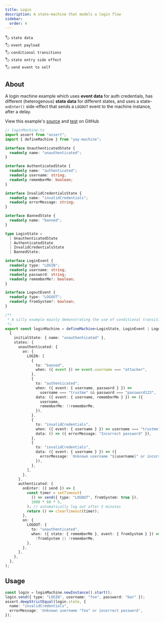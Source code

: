 ```yaml
---
title: Login
description: A state-machine that models a login flow
sidebar:
  order: 4
---
```


🏷️ `state data`\
🏷️ `event payload`\
🏷️ `conditional transitions`\
🏷️ `state entry side effect`\
🏷️ `send event to self`

## About

A login machine example which uses **event data** for auth credentials, has different (heterogenous) **state data** for different states, and uses a state-`onEnter()` side-effect that sends a `LOGOUT` event to the machine instance, after a delay.


<Aside type="tip">
View this example's <a href="https://github.com/maurice/yay-machine/blob/main/packages/example-machines/src/loginMachine.ts" target="_blank">source</a> and <a href="https://github.com/maurice/yay-machine/blob/main/packages/example-machines/src/__tests__/loginMachine.test.ts" target="_blank">test</a> on GitHub
</Aside>

```typescript
// loginMachine.ts
import assert from "assert";
import { defineMachine } from "yay-machine";

interface UnauthenticatedState {
  readonly name: "unauthenticated";
}

interface AuthenticatedState {
  readonly name: "authenticated";
  readonly username: string;
  readonly rememberMe: boolean;
}

interface InvalidCredentialsState {
  readonly name: "invalidCredentials";
  readonly errorMessage: string;
}

interface BannedState {
  readonly name: "banned";
}

type LoginState =
  | UnauthenticatedState
  | AuthenticatedState
  | InvalidCredentialsState
  | BannedState;

interface LoginEvent {
  readonly type: "LOGIN";
  readonly username: string;
  readonly password: string;
  readonly rememberMe?: boolean;
}

interface LogoutEvent {
  readonly type: "LOGOUT";
  readonly fromSystem?: boolean;
}

/**
 * A silly example mainly demonstrating the use of conditional transitions.
 */
export const loginMachine = defineMachine<LoginState, LoginEvent | LogoutEvent>(
  {
    initialState: { name: "unauthenticated" },
    states: {
      unauthenticated: {
        on: {
          LOGIN: [
            {
              to: "banned",
              when: ({ event }) => event.username === "attacker",
            },
            {
              to: "authenticated",
              when: ({ event: { username, password } }) =>
                username === "trustme" && password === "password123",
              data: ({ event: { username, rememberMe } }) => ({
                username,
                rememberMe: !!rememberMe,
              }),
            },
            {
              to: "invalidCredentials",
              when: ({ event: { username } }) => username === "trustme",
              data: () => ({ errorMessage: "Incorrect password" }),
            },
            {
              to: "invalidCredentials",
              data: ({ event: { username } }) => ({
                errorMessage: `Unknown username "${username}" or incorrect password`,
              }),
            },
          ],
        },
      },
      authenticated: {
        onEnter: ({ send }) => {
          const timer = setTimeout(
            () => send({ type: "LOGOUT", fromSystem: true }),
            1000 * 60 * 5,
          ); // automatically log out after 5 minutes
          return () => clearTimeout(timer);
        },
        on: {
          LOGOUT: {
            to: "unauthenticated",
            when: ({ state: { rememberMe }, event: { fromSystem } }) =>
              !fromSystem || !rememberMe,
          },
        },
      },
    },
  },
);
```

## Usage

```typescript
const login = loginMachine.newInstance().start();
login.send({ type: "LOGIN", username: "foo", password: "bar" });
assert.deepStrictEqual(login.state, {
  name: "invalidCredentials",
  errorMessage: 'Unknown username "foo" or incorrect password',
});
```